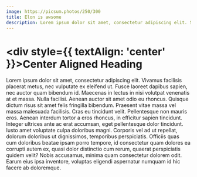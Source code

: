 ```yaml
---
image: https://picsum.photos/250/300
title: Elon is awsome
description: Lorem ipsum dolor sit amet, consectetur adipiscing elit. Sed do eiusmod tempor incididunt ut labore et dolore magna aliqua. Ut enim ad minim veniam, quis nostrud exercitation ullamco laboris nisi ut aliquip ex ea commodo consequat.
---
```


# <div style={{ textAlign: 'center' }}>Center Aligned Heading</div>

Lorem ipsum dolor sit amet, consectetur adipiscing elit. Vivamus facilisis placerat metus, nec vulputate ex eleifend ut. Fusce laoreet dapibus sapien, nec auctor quam bibendum id. Maecenas in lectus in nisi volutpat venenatis at et massa. Nulla facilisi. Aenean auctor sit amet odio eu rhoncus. Quisque dictum risus sit amet felis fringilla bibendum. Praesent vitae massa vel massa malesuada facilisis. Cras eu tincidunt velit. Pellentesque non mauris eros. Aenean interdum tortor a eros rhoncus, in efficitur sapien tincidunt. Integer ultrices ante ac erat accumsan, eget pellentesque dolor tincidunt. Iusto amet voluptate culpa doloribus magni. Corporis vel ad ut repellat, dolorum doloribus ut dignissimos, temporibus perspiciatis. Officiis quas cum doloribus beatae ipsam porro tempore, id consectetur quam dolores ea corrupti autem ex, quasi dolor distinctio cum rerum, quaerat perspiciatis quidem velit? Nobis accusamus, minima quam consectetur dolorem odit. Earum eius ipsa inventore, voluptas eligendi aspernatur numquam id hic facere ab doloremque.